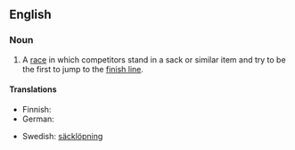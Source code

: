 ==English==

===Noun===
{{wikipedia}}
{{en-noun|sg=[[sack]] [[race]]}}

# {{games|racing}} A [[race]] in which competitors stand in a sack or similar item and try to be the first to jump to the [[finish line]].

====Translations====
{{trans-top|type of children's game}}
* Finnish: {{t|fi|pussijuoksu}}
* German: {{t-|de|Sackhüpfen|n}}
{{trans-mid}}
* Swedish: [[säcklöpning]] {{c}}
{{trans-bottom}}